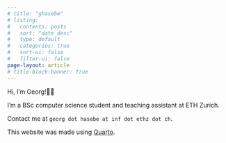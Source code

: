 ```yaml
---
# title: "ghasebe"
# listing:
#   contents: posts
#   sort: "date desc"
#   type: default
#   categories: true
#   sort-ui: false
#   filter-ui: false
page-layout: article 
# title-block-banner: true
---
```


Hi, I'm Georg!👋🏼

I'm a BSc computer science student and teaching assistant at ETH Zurich.

Contact me at `georg dot hasebe at inf dot ethz dot ch`.

This website was made using [Quarto](https://quarto.org).